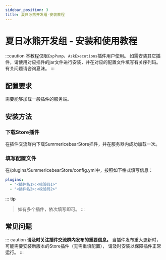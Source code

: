 ```yaml
---
sidebar_position: 3
title: 夏日冰熊开发组-安装教程
---
```


# 夏日冰熊开发组 - 安装和使用教程

:::caution
本教程仅限`ExpPump`、`AskExecutions`插件用户使用。
如需安装其它插件，请使用对应插件的jar文件进行安装，并在对应的配置文件填写有关序列码。
有关问题请咨询夏沫。
:::

## 配置要求
需要能够加载一般插件的服务端。
## 安装方法
### 下载Store插件
在插件交流群内下载SummericebearStore插件，并在服务器内成功加载一次。
### 填写配置文件
在/plugins/SummericebearStore/config.yml中，按照如下格式填写信息：
```yaml
plugins:
  - "<插件名1>:<校验码1>"
  - "<插件名2>:<校验码2>"
```

::: tip
> 如有多个插件，依次填写即可。
:::

## 常见问题

::: caution
**请及时关注插件交流群内发布的重要信息。**
当插件发布重大更新时，可能需要安装新版本的Store插件（无需重填配置），
请及时安装以保障插件正常运行。
:::

